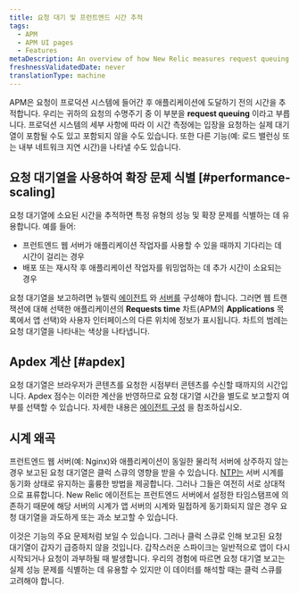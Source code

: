 ```yaml
---
title: 요청 대기 및 프런트엔드 시간 추적
tags:
  - APM
  - APM UI pages
  - Features
metaDescription: An overview of how New Relic measures request queuing and time spent in frontend web servers and load balancers.
freshnessValidatedDate: never
translationType: machine
---
```


APM은 요청이 프로덕션 시스템에 들어간 후 애플리케이션에 도달하기 전의 시간을 추적합니다. 우리는 귀하의 요청의 수명주기 중 이 부분을 <DoNotTranslate>**request queuing**</DoNotTranslate> 이라고 부릅니다. 프로덕션 시스템의 세부 사항에 따라 이 시간 측정에는 입장을 요청하는 실제 대기열이 포함될 수도 있고 포함되지 않을 수도 있습니다. 또한 다른 기능(예: 로드 밸런싱 또는 내부 네트워크 지연 시간)을 나타낼 수도 있습니다.

## 요청 대기열을 사용하여 확장 문제 식별 [#performance-scaling]

요청 대기열에 소요된 시간을 추적하면 특정 유형의 성능 및 확장 문제를 식별하는 데 유용합니다. 예를 들어:

* 프런트엔드 웹 서버가 애플리케이션 작업자를 사용할 수 있을 때까지 기다리는 데 시간이 걸리는 경우
* 배포 또는 재시작 후 애플리케이션 작업자를 워밍업하는 데 추가 시간이 소요되는 경우

요청 대기열을 보고하려면 뉴렐릭 [에이전트](/docs/features/configuring-request-queue-reporting) 와 [서버를](/docs/features/request-queue-server-configuration-examples) 구성해야 합니다. 그러면 웹 트랜잭션에 대해 선택한 애플리케이션의 <DoNotTranslate>**Requests time**</DoNotTranslate> 차트(APM의 <DoNotTranslate>**Applications**</DoNotTranslate> 목록에서 앱 선택)와 사용자 인터페이스의 다른 위치에 정보가 표시됩니다. 차트의 범례는 요청 대기열을 나타내는 색상을 나타냅니다.

## Apdex 계산 [#apdex]

요청 대기열은 브라우저가 콘텐츠를 요청한 시점부터 콘텐츠를 수신할 때까지의 시간입니다. Apdex 점수는 이러한 계산을 반영하므로 요청 대기열 시간을 별도로 보고할지 여부를 선택할 수 있습니다. 자세한 내용은 [에이전트 구성](/docs/features/configuring-request-queue-reporting) 을 참조하십시오.

## 시계 왜곡

프런트엔드 웹 서버(예: Nginx)와 애플리케이션이 동일한 물리적 서버에 상주하지 않는 경우 보고된 요청 대기열은 클럭 스큐의 영향을 받을 수 있습니다. [NTP는](http://www.ntp.org/ "링크가 새 창에서 열립니다.") 서버 시계를 동기화 상태로 유지하는 훌륭한 방법을 제공합니다. 그러나 그들은 여전히 서로 상대적으로 표류합니다. New Relic 에이전트는 프런트엔드 서버에서 설정한 타임스탬프에 의존하기 때문에 해당 서버의 시계가 앱 서버의 시계와 밀접하게 동기화되지 않은 경우 요청 대기열을 과도하게 또는 과소 보고할 수 있습니다.

이것은 기능의 주요 문제처럼 보일 수 있습니다. 그러나 클럭 스큐로 인해 보고된 요청 대기열이 갑자기 급증하지 않을 것입니다. 갑작스러운 스파이크는 일반적으로 앱이 다시 시작되거나 요청이 과부하될 때 발생합니다. 우리의 경험에 따르면 요청 대기열 보고는 실제 성능 문제를 식별하는 데 유용할 수 있지만 이 데이터를 해석할 때는 클럭 스큐를 고려해야 합니다.